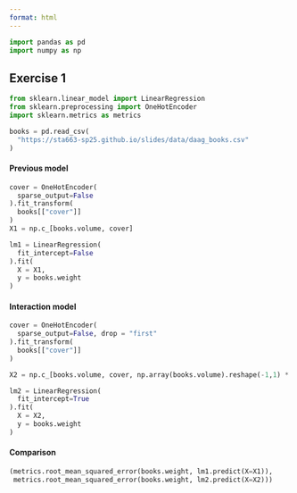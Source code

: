 ```yaml
---
format: html
---
```


```python
import pandas as pd
import numpy as np
```

## Exercise 1

```python
from sklearn.linear_model import LinearRegression
from sklearn.preprocessing import OneHotEncoder
import sklearn.metrics as metrics 

books = pd.read_csv(
  "https://sta663-sp25.github.io/slides/data/daag_books.csv"
)
```


#### Previous model

```python
cover = OneHotEncoder(
  sparse_output=False
).fit_transform(
  books[["cover"]]
)
X1 = np.c_[books.volume, cover]

lm1 = LinearRegression(
  fit_intercept=False
).fit(
  X = X1,
  y = books.weight
)
```

#### Interaction model

```python
cover = OneHotEncoder(
  sparse_output=False, drop = "first"
).fit_transform(
  books[["cover"]]
)

X2 = np.c_[books.volume, cover, np.array(books.volume).reshape(-1,1) * cover]

lm2 = LinearRegression(
  fit_intercept=True
).fit(
  X = X2,
  y = books.weight
)
```

#### Comparison

```python
(metrics.root_mean_squared_error(books.weight, lm1.predict(X=X1)),
 metrics.root_mean_squared_error(books.weight, lm2.predict(X=X2)))
```